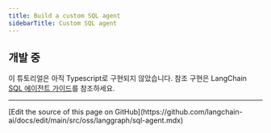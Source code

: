 ```yaml
---
title: Build a custom SQL agent
sidebarTitle: Custom SQL agent
---
```




## <Icon icon="triangle-person-digging" /> 개발 중

이 튜토리얼은 아직 Typescript로 구현되지 않았습니다. 참조 구현은 LangChain [SQL 에이전트 가이드](/oss/javascript/langchain/sql-agent)를 참조하세요.

---

<Callout icon="pen-to-square" iconType="regular">
  [Edit the source of this page on GitHub](https://github.com/langchain-ai/docs/edit/main/src/oss/langgraph/sql-agent.mdx)
</Callout>

